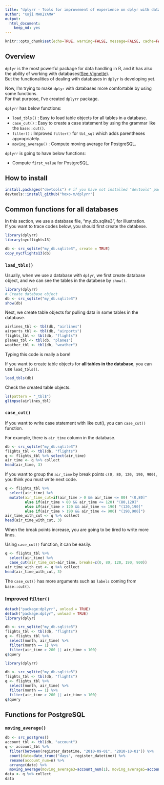 ```yaml
---
title: "dplyrr - Tools for improvement of experience on dplyr with databases"
author: "Koji MAKIYAMA"
output:
  html_document:
    keep_md: yes
---
```


```r
knitr::opts_chunk$set(echo=TRUE, warning=FALSE, message=FALSE, cache=FALSE)
```

## Overview

`dplyr` is the most powerful package for data handling in R, and it has also the ability of working with databases([See Vignette](http://cran.rstudio.com/web/packages/dplyr/vignettes/databases.html)).  
But the functionalities of dealing with databases in `dplyr` is developing yet.

Now, I'm trying to make `dplyr` with databases more comfortable by using some functions.  
For that purpose, I've created `dplyrr` package.

`dplyrr` has below functions:

- `load_tbls()` : Easy to load table objects for all tables in a database.
- `case_cut()` : Easy to create a case statement by using the grammar like the `base::cut()`.
- `filter()` : Improved `filter()` for `tbl_sql` which adds parentheses appropriately.
- `moving_average()` : Compute moving average for PostgreSQL.

`dplyrr` is going to have below functions:

- Compute `first_value` for PostgreSQL.

## How to install

```r
install.packages("devtools") # if you have not installed "devtools" package
devtools::install_github("hoxo-m/dplyrr")
```

## Common functions for all databases

In this section, we use a database file, "my_db.sqlite3", for illustration.  
If you want to trace codes below, you should first create the databese.

```r
library(dplyrr)
library(nycflights13)

db <- src_sqlite("my_db.sqlite3", create = TRUE)
copy_nycflights13(db)
```

### `load_tbls()`

Usually, when we use a database with `dplyr`, we first create database object, and we can see the tables in the databese by `show()`.

```r
library(dplyrr)
# Create database object
db <- src_sqlite("my_db.sqlite3")
show(db)
```

Next, we create table objects for pulling data in some tables in the database.

```r
airlines_tbl <- tbl(db, "airlines")
airports_tbl <- tbl(db, "airports")
flights_tbl <- tbl(db, "flights")
planes_tbl <- tbl(db, "planes")
weather_tbl <- tbl(db, "weather")
```

Typing this code is really a bore!

If you want to create table objects for **all tables in the database**, you can use `load_tbls()`.

```r
load_tbls(db)
```

Check the created table objects.

```r
ls(pattern = "_tbl$")
glimpse(airlines_tbl)
```

### `case_cut()`

If you want to write case statement with like cut(), you can `case_cut()` function.

For example, there is `air_time` column in the database.

```r
db <- src_sqlite("my_db.sqlite3")
flights_tbl <- tbl(db, "flights")
q <- flights_tbl %>% select(air_time)
air_time <- q %>% collect
head(air_time, 3)
```

If you want to group the `air_time` by break points `c(0, 80, 120, 190, 900)`, you think you must write next code.

```r
q <- flights_tbl %>% 
  select(air_time) %>%
  mutate(air_time_cut=if(air_time > 0 && air_time <= 80) "(0,80]"
         else if(air_time > 80 && air_time <= 120) "(80,120]"
         else if(air_time > 120 && air_time <= 190) "(120,190]"
         else if(air_time > 190 && air_time <= 900) "(190,900]")
air_time_with_cut <- q %>% collect
head(air_time_with_cut, 3)
```

When the break points increase, you are going to be tired to write more lines.

Using `case_cut()` function, it can be easily.

```r
q <- flights_tbl %>% 
  select(air_time) %>%
  case_cut(air_time_cut=air_time, breaks=c(0, 80, 120, 190, 900))
air_time_with_cut <- q %>% collect
head(air_time_with_cut, 3)
```

The `case_cut()` has more arguments such as `labels` coming from `base::cut()`.

### Improved `filter()`

```r
detach("package:dplyrr", unload = TRUE)
detach("package:dplyr", unload = TRUE)
library(dplyr)

db <- src_sqlite("my_db.sqlite3")
flights_tbl <- tbl(db, "flights")
q <- flights_tbl %>%
  select(month, air_time) %>%
  filter(month == 1) %>%
  filter(air_time > 200 || air_time < 100)
q$query
```

```r
library(dplyrr)

db <- src_sqlite("my_db.sqlite3")
flights_tbl <- tbl(db, "flights")
q <- flights_tbl %>%
  select(month, air_time) %>%
  filter(month == 1) %>%
  filter(air_time > 200 || air_time < 100)
q$query
```

## Functions for PostgreSQL

### `moving_average()`

```r
db <- src_postgres()
account_tbl <- tbl(db, "account")
q <- account_tbl %>% 
  filter(between(register_datetime, "2010-09-01", "2010-10-01")) %>%
  count(date=date_trunc("days", register_datetime)) %>%
  rename(account_num=n) %>%
  arrange(date) %>%
  moving_average(moving_average3=account_num(1), moving_average5=account_num(2))
data <- q %>% collect
data
```

